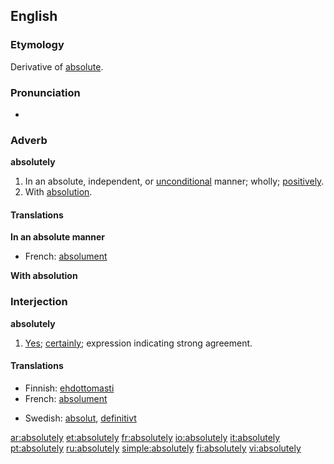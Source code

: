 ==English==

===Etymology===
Derivative of [[absolute]].

===Pronunciation===
*{{audio|en-us-absolutely.ogg|Audio (US)}}

===Adverb===
'''absolutely'''

# In an absolute, independent, or [[unconditional]] manner; wholly; [[positively]].
# With [[absolution]].
====Translations====
'''In an absolute manner'''
{{top}}
*French: [[absolument]]
{{mid}}
{{bottom}}
'''With absolution'''
{{top}}
{{mid}}
{{bottom}}

===Interjection===
'''absolutely'''

# [[yes|Yes]]; [[certainly]]; expression indicating strong agreement.

====Translations====
{{top}}
*Finnish: [[ehdottomasti]]
*French: [[absolument]]
{{mid}}
*Swedish: [[absolut]], [[definitivt]]
{{bottom}}

[[ar:absolutely]]
[[et:absolutely]]
[[fr:absolutely]]
[[io:absolutely]]
[[it:absolutely]]
[[pt:absolutely]]
[[ru:absolutely]]
[[simple:absolutely]]
[[fi:absolutely]]
[[vi:absolutely]]